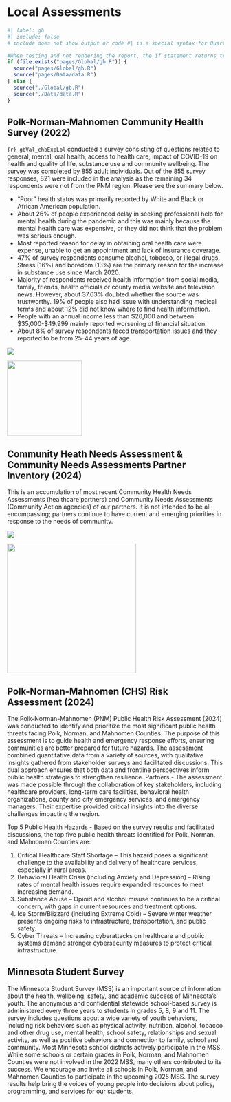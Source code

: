 # Local Assessments

```r
#| label: gb
#| include: false
# include does not show output or code #| is a special syntax for Quarto 

#When testing and not rendering the report, the if statement returns true but when rendering as the report, the else executes
if (file.exists("pages/Global/gb.R")) {
  source("pages/Global/gb.R")
  source("pages/Data/data.R")
} else {
  source("./Global/gb.R")
  source("./Data/data.R")
}
```

## Polk-Norman-Mahnomen Community Health Survey (2022)

`{r} gbVal_chbExpLbl` conducted a survey consisting of questions related to general, mental, oral health, access to health care, impact of COVID-19 on health and quality of life, substance use and community wellbeing. The survey was completed by 855 adult individuals. Out of the 855 survey responses, 821 were included in the analysis as the remaining 34 respondents were not from the PNM region. Please see the summary below.

-   "Poor" health status was primarily reported by White and Black or African American population.
-   About 26% of people experienced delay in seeking professional help for mental health during the pandemic and this was mainly because the mental health care was expensive, or they did not think that the problem was serious enough.
-   Most reported reason for delay in obtaining oral health care were expense, unable to get an appointment and lack of insurance coverage.
-   47% of survey respondents consume alcohol, tobacco, or illegal drugs. Stress (16%) and boredom (13%) are the primary reason for the increase in substance use since March 2020.
-   Majority of respondents received health information from social media, family, friends, health officials or county media website and television news. However, about 37.63% doubted whether the source was trustworthy. 19% of people also had issue with understanding medical terms and about 12% did not know where to find health information.
-   People with an annual income less than \$20,000 and between \$35,000-\$49,999 mainly reported worsening of financial situation.
-   About 8% of survey respondents faced transportation issues and they reported to be from 25-44 years of age.

::: {.content-visible when-format="html"}
![](Attachments/localInput/surveyExeSummary.png)
:::

::: {.content-visible when-format="pdf"}
![](Attachments/localInput/surveyExeSummary.png){fig-align="center" width="174"}
:::

## Community Heath Needs Assessment & Community Needs Assessments Partner Inventory (2024)

This is an accumulation of most recent Community Health Needs Assessments (healthcare partners) and Community Needs Assessments (Community Action agencies) of our partners. It is not intended to be all encompassing; partners continue to have current and emerging priorities in response to the needs of community.

::: {.content-visible when-format="html"}
![](Attachments/localInput/cHNACNAPartnerInventory.png)
:::

::: {.content-visible when-format="pdf"}
![](Attachments/localInput/cHNACNAPartnerInventory.png){fig-align="center" width="300"}
:::

## Polk-Norman-Mahnomen (CHS) Risk Assessment (2024)

The Polk-Norman-Mahnomen (PNM) Public Health Risk Assessment (2024) was conducted to identify and prioritize the most significant public health threats facing Polk, Norman, and Mahnomen Counties. The purpose of this assessment is to guide health and emergency response efforts, ensuring communities are better prepared for future hazards. The assessment combined quantitative data from a variety of sources, with qualitative insights gathered from stakeholder surveys and facilitated discussions. This dual approach ensures that both data and frontline perspectives inform public health strategies to strengthen resilience. Partners - The assessment was made possible through the collaboration of key stakeholders, including healthcare providers, long-term care facilities, behavioral health organizations, county and city emergency services, and emergency managers. Their expertise provided critical insights into the diverse challenges impacting the region.

Top 5 Public Health Hazards - Based on the survey results and facilitated discussions, the top five public health threats identified for Polk, Norman, and Mahnomen Counties are:

1.  Critical Healthcare Staff Shortage -- This hazard poses a significant challenge to the availability and delivery of healthcare services, especially in rural areas.
2.  Behavioral Health Crisis (including Anxiety and Depression) -- Rising rates of mental health issues require expanded resources to meet increasing demand.
3.  Substance Abuse -- Opioid and alcohol misuse continues to be a critical concern, with gaps in current resources and treatment options.
4.  Ice Storm/Blizzard (including Extreme Cold) -- Severe winter weather presents ongoing risks to infrastructure, transportation, and public safety.
5.  Cyber Threats -- Increasing cyberattacks on healthcare and public systems demand stronger cybersecurity measures to protect critical infrastructure.

## Minnesota Student Survey
The Minnesota Student Survey (MSS) is an important source of information about the health, wellbeing, safety, and academic success of Minnesota's youth. The anonymous and confidential statewide school-based survey is administered every three years to students in grades 5, 8, 9 and 11. The survey includes questions about a wide variety of youth behaviors, including risk behaviors such as physical activity, nutrition, alcohol, tobacco and other drug use, mental health, school safety, relationships and sexual activity, as well as positive behaviors and connection to family, school and community. Most Minnesota school districts actively participate in the MSS. While some schools or certain grades in Polk, Norman, and Mahnomen Counties were not involved in the 2022 MSS, many others contributed to its success. We encourage and invite all schools in Polk, Norman, and Mahnomen Counties to participate in the upcoming 2025 MSS. The survey results help bring the voices of young people into decisions about policy, programming, and services for our students. 
